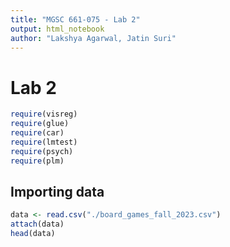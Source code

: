 ```yaml
---
title: "MGSC 661-075 - Lab 2"
output: html_notebook
author: "Lakshya Agarwal, Jatin Suri"
---
```


# Lab 2

```r
require(visreg)
require(glue)
require(car)
require(lmtest)
require(psych)
require(plm)
```

## Importing data

```r
data <- read.csv("./board_games_fall_2023.csv")
attach(data)
head(data)
```